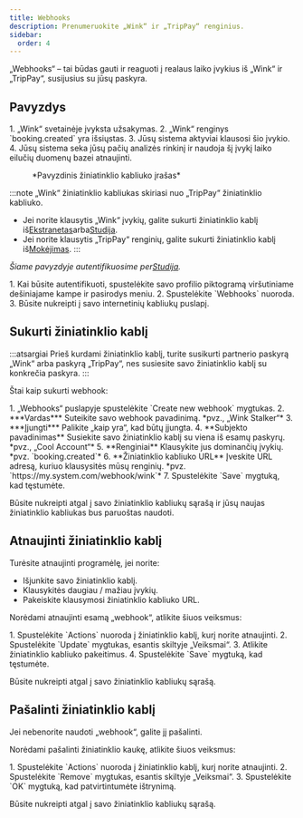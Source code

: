 ```yaml
---
title: Webhooks
description: Prenumeruokite „Wink“ ir „TripPay“ renginius.
sidebar:
  order: 4
---
```


„Webhooks“ – tai būdas gauti ir reaguoti į realaus laiko įvykius iš „Wink“ ir „TripPay“, susijusius su jūsų paskyra.

## Pavyzdys

<Steps>
  1. „Wink“ svetainėje įvyksta užsakymas.
  2. „Wink“ renginys `booking.created` yra išsiųstas.
  3. Jūsų sistema aktyviai klausosi šio įvykio.
  4. Jūsų sistema seka jūsų pačių analizės rinkinį ir naudoja šį įvykį laiko eilučių duomenų bazei atnaujinti.
</Steps>


<figure>
  <CloudinaryImage width="350" height="215" resize="scale" quality="best" alt="Pavyzdinis žiniatinklio kablis" src="academy/webhook" errorImage="noimage_opaque_nyrtl0.png" />

  <figcaption>*Pavyzdinis žiniatinklio kabliuko įrašas*</figcaption>
</figure>


:::note
„Wink“ žiniatinklio kabliukas skiriasi nuo „TripPay“ žiniatinklio kabliuko.

* Jei norite klausytis „Wink“ įvykių, galite sukurti žiniatinklio kablį iš[Ekstranetas](https://extranet.wink.travel)arba[Studija](https://studio.wink.travel).
* Jei norite klausytis „TripPay“ renginių, galite sukurti žiniatinklio kablį iš[Mokėjimas](https://pay.wink.travel).
  :::

*Šiame pavyzdyje autentifikuosime per[Studija](https://studio.wink.travel).*

<Steps>
  1. Kai būsite autentifikuoti, spustelėkite savo profilio piktogramą viršutiniame dešiniajame kampe ir pasirodys meniu.
  2. Spustelėkite `Webhooks` nuoroda.
  3. Būsite nukreipti į savo internetinių kabliukų puslapį.
</Steps>


## Sukurti žiniatinklio kablį

:::atsargiai
Prieš kurdami žiniatinklio kablį, turite susikurti partnerio paskyrą „Wink“ arba paskyrą „TripPay“, nes susiesite savo žiniatinklio kablį su konkrečia paskyra.
:::

Štai kaip sukurti webhook:

<Steps>
  1. „Webhooks“ puslapyje spustelėkite `Create new webhook` mygtukas.
  2. ***Vardas*** Suteikite savo webhook pavadinimą. *pvz., „Wink Stalker“*
  3. ***Įjungti*** Palikite „kaip yra“, kad būtų įjungta.
  4. **Subjekto pavadinimas** Susiekite savo žiniatinklio kablį su viena iš esamų paskyrų. *pvz., „Cool Account“*
  5. **Renginiai** Klausykite jus dominančių įvykių. *pvz. `booking.created`*
  6. **Žiniatinklio kabliuko URL** Įveskite URL adresą, kuriuo klausysitės mūsų renginių. *pvz. `https://my.system.com/webhook/wink`*
  7. Spustelėkite `Save` mygtuką, kad tęstumėte.
</Steps>


Būsite nukreipti atgal į savo žiniatinklio kabliukų sąrašą ir jūsų naujas žiniatinklio kabliukas bus paruoštas naudoti.

## Atnaujinti žiniatinklio kablį

Turėsite atnaujinti programėlę, jei norite:

* Išjunkite savo žiniatinklio kablį.
* Klausykitės daugiau / mažiau įvykių.
* Pakeiskite klausymosi žiniatinklio kabliuko URL.

Norėdami atnaujinti esamą „webhook“, atlikite šiuos veiksmus:

<Steps>
  1. Spustelėkite `Actions` nuoroda į žiniatinklio kablį, kurį norite atnaujinti.
  2. Spustelėkite `Update` mygtukas, esantis skiltyje „Veiksmai“.
  3. Atlikite žiniatinklio kabliuko pakeitimus.
  4. Spustelėkite `Save` mygtuką, kad tęstumėte.
</Steps>


Būsite nukreipti atgal į savo žiniatinklio kabliukų sąrašą.

## Pašalinti žiniatinklio kablį

Jei nebenorite naudoti „webhook“, galite jį pašalinti.

Norėdami pašalinti žiniatinklio kaukę, atlikite šiuos veiksmus:

<Steps>
  1. Spustelėkite `Actions` nuoroda į žiniatinklio kablį, kurį norite atnaujinti.
  2. Spustelėkite `Remove` mygtukas, esantis skiltyje „Veiksmai“.
  3. Spustelėkite `OK` mygtuką, kad patvirtintumėte ištrynimą.
</Steps>


Būsite nukreipti atgal į savo žiniatinklio kabliukų sąrašą.

